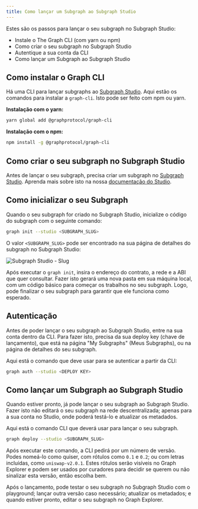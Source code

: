 ```yaml
---
title: Como lançar um Subgraph ao Subgraph Studio
---
```


Estes são os passos para lançar o seu subgraph no Subgraph Studio:

- Instale o The Graph CLI (com yarn ou npm)
- Como criar o seu subgraph no Subgraph Studio
- Autentique a sua conta da CLI
- Como lançar um Subgraph ao Subgraph Studio

## Como instalar o Graph CLI

Há uma CLI para lançar subgraphs ao [Subgraph Studio](https://thegraph.com/studio/). Aqui estão os comandos para instalar a `graph-cli`. Isto pode ser feito com npm ou yarn.

**Instalação com o yarn:**

```bash
yarn global add @graphprotocol/graph-cli
```

**Instalação com o npm:**

```bash
npm install -g @graphprotocol/graph-cli
```

## Como criar o seu subgraph no Subgraph Studio

Antes de lançar o seu subgraph, precisa criar um subgraph no [Subgraph Studio](https://thegraph.com/studio/). Aprenda mais sobre isto na nossa [documentação do Studio](/deploying/subgraph-studio).

## Como inicializar o seu Subgraph

Quando o seu subgraph for criado no Subgraph Studio, inicialize o código do subgraph com o seguinte comando:

```bash
graph init --studio <SUBGRAPH_SLUG>
```

O valor `<SUBGRAPH_SLUG>` pode ser encontrado na sua página de detalhes do subgraph no Subgraph Studio:

![Subgraph Studio - Slug](/img/doc-subgraph-slug.png)

Após executar o `graph init`, insira o endereço do contrato, a rede e a ABI que quer consultar. Fazer isto gerará uma nova pasta em sua máquina local, com um código básico para começar os trabalhos no seu subgraph. Logo, pode finalizar o seu subgraph para garantir que ele funciona como esperado.

## Autenticação

Antes de poder lançar o seu subgraph ao Subgraph Studio, entre na sua conta dentro da CLI. Para fazer isto, precisa da sua deploy key (chave de lançamento), que está na página "My Subgraphs" (Meus Subgraphs), ou na página de detalhes do seu subgraph.

Aqui está o comando que deve usar para se autenticar a partir da CLI:

```bash
graph auth --studio <DEPLOY KEY>
```

## Como lançar um Subgraph ao Subgraph Studio

Quando estiver pronto, já pode lançar o seu subgraph ao Subgraph Studio. Fazer isto não editará o seu subgraph na rede descentralizada; apenas para a sua conta no Studio, onde poderá testá-lo e atualizar os metadados.

Aqui está o comando CLI que deverá usar para lançar o seu subgraph.

```bash
graph deploy --studio <SUBGRAPH_SLUG>
```

Após executar este comando, a CLI pedirá por um número de versão. Podes nomeá-lo como quiser, com rótulos como `0.1` e `0.2`; ou com letras incluídas, como `uniswap-v2.0.1`. Estes rótulos serão visíveis no Graph Explorer e podem ser usados por curadores para decidir se querem ou não sinalizar esta versão, então escolha bem.

Após o lançamento, pode testar o seu subgraph no Subgraph Studio com o playground; lançar outra versão caso necessário; atualizar os metadados; e quando estiver pronto, editar o seu subgraph no Graph Explorer.

